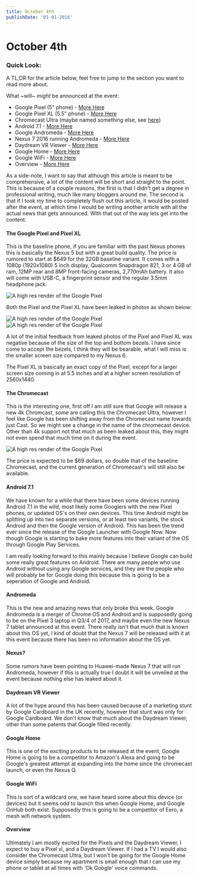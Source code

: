 ```yaml
---
title: October 4th
publishDate: '01-01-2016'
---
```


# October 4th

### Quick Look:

A TL;DR for the article below, feel free to jump to the section you want to read more about.

What ~will~ <em>might</em> be announced at the event:

- Google Pixel (5" phone) - [More Here](#pixel)
- Google Pixel XL (5.5" phone) - [More Here](#pixel)
- Chromecast Ultra (maybe named something else, see [here](#chromecast))
- Android 7.1 - [More Here](#android)
- Google Andromeda - [More Here](#andromeda)
- Nexus 7 2016 running Andromeda - [More Here](#nexus)
- Daydream VR Viewer - [More Here](#daydream)
- Google Home - [More Here](#home)
- Google WiFi - [More Here](#wifi)
- Overview - [More Here](#overview)

As a side-note, I want to say that although this article is meant to be comprehensive, a lot of the content will be short and straight to the point. This is because of a couple reasons, the first is that I didn't get a degree in professional writing, much like many bloggers around me. The second is that if I took my time to completely flush out this article, it would be posted after the event, at which time I would be writing another article with all the actual news that gets announced. With that out of the way lets get into the content.

#### The Google Pixel and Pixel XL

This is the baseline phone, if you are familiar with the past Nexus phones this is basically the Nexus 5 but with a great build quality. The price is rumored to start at \$649 for the 32GB baseline variant. It comes with a 1080p (1920x1080) 5 inch display, Qualcomm Snapdragon 821, 3 or 4 GB of ram, 12MP rear and 8MP front-facing cameras, 2,770mAh battery. It also will come with USB-C, a fingerprint sensor and the regular 3.5mm headphone jack.

<img
  src="../../../../../static/images/posts/october4th/pixel.jpg"
  alt="A high res render of the Google Pixel"
  data-css-image
/>

Both the Pixel and the Pixel XL have been leaked in photos as shown below:

<div className="has-image">
<img src="../../../../../static/images/posts/october4th/pixels.jpg" alt="A high res render of the Google Pixel" data-css-image />
</div>
<div className="has-image">
<img src="../../../../../static/images/posts/october4th/pixels_front.jpg" alt="A high res render of the Google Pixel" data-css-image />
</div>

A lot of the initial feedback from leaked photos of the Pixel and Pixel XL was negative because of the size of the top and bottom bezels. I have since come to accept the bezels, I think they will be bearable, what I will miss is the smaller screen size compared to my Nexus 6.

The Pixel XL is basically an exact copy of the Pixel, except for a larger screen size coming in at 5.5 inches and at a higher screen resolution of 2560x1440.

#### The Chromecast

This is the interesting one, first off I am still sure that Google will release a new 4k Chromcast, some are calling this the Chromecast Ultra, however I feel like Google has been shifting away from the Chromecast name towards just Cast. So we might see a change in the name of the chromecast device. Other than 4k support not that much as been leaked about this, they might not even spend that much time on it during the event.

<div className="has-image">
  <img
    src="../../../../../static/images/posts/october4th/chromecast.jpg"
    alt="A high res render of the Google Pixel"
    data-css-image
  />
</div>

The price is expected to be \$69 dollars, so double that of the baseline Chromecast, and the current generation of Chromecast's will still also be available.

#### Android 7.1

We have known for a while that there have been some devices running Android 7.1 in the wild, most likely some Googlers with the new Pixel phones, or updated OS's on their own devices. This time Android might be splitting up into two separate versions, or at least two variants, the stock Android and then the Google version of Android. This has been the trend ever since the release of the Google Launcher with Google Now. Now though Google is starting to bake more features into their variant of the OS through Google Play Services.

I am really looking forward to this mainly because I believe Google can build some really great features on Android. There are many people who use Android without using any Google services, and they are the people who will probably be for Google doing this because this is going to be a seperation of Google and Android.

#### Andromeda

This is the new and amazing news that only broke this week. Google Andromeda is a merger of Chrome OS and Android and is supposedly going to be on the Pixel 3 laptop in Q3/4 of 2017, and maybe even the new Nexus 7 tablet announced at this event. There really isn't that much that is known about this OS yet, I kind of doubt that the Nexus 7 will be released with it at this event because there has been no information about the OS yet.

#### Nexus?

Some rumors have been pointing to Huawei-made Nexus 7 that will run Andromeda, however if this is actually true I doubt it will be unveiled at the event because nothing else has leaked about it.

#### Daydream VR Viewer

A lot of the hype around this has been caused because of a marketing stunt by Google Cardboard in the UK recently, however that stunt was only for Google Cardboard. We don't know that much about the Daydream Viewer, other than some patents that Google filled recently.

#### Google Home

This is one of the exciting products to be released at the event, Google Home is going to be a competitor to Amazon's Alexa and going to be Google's greatest attempt at expanding into the home since the chromecast launch, or even the Nexus Q.

#### Google WiFi

This is sort of a wildcard one, we have heard some about this device (or devices) but it seems odd to launch this when Google Home, and Google OnHub both exist. Supposedly this is going to be a competitor of Eero, a mesh wifi network system.

#### Overview

Ultimately I am mostly excited for the Pixels and the Daydream Viewer, I expect to buy a Pixel xl, and a Daydream Viewer. If I had a TV I would also consider the Chromecast Ultra, but I won't be going for the Google Home device simply because my apartment is small enough that I can use my phone or tablet at all times with 'Ok Google' voice commands.
